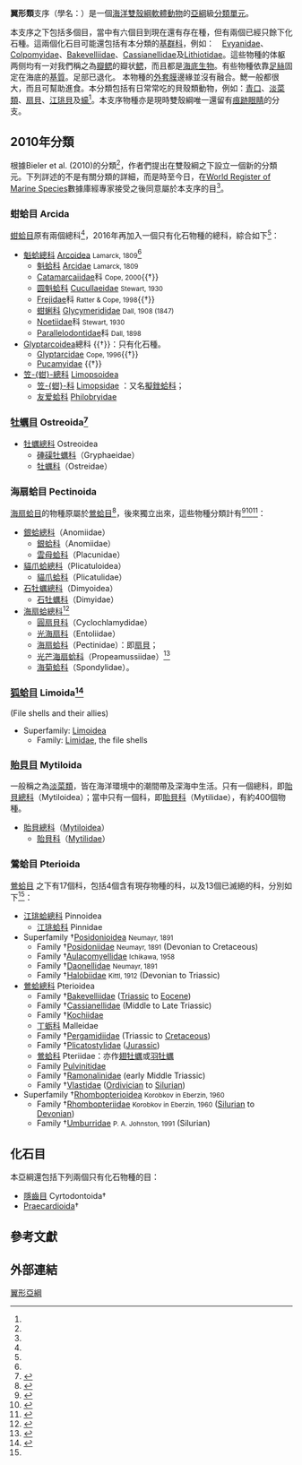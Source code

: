 {{noteTA
|G1=Bivalvia
|G2=unit
}}{{Automatic taxobox
 | image = Argopecten irradians.jpg
 | image_caption = 一隻[[海灣扇貝|海灣扇貝]]（''[[Argopecten_irradians|Argopecten irradians]]''，[[海扇蛤科|海扇蛤科]]）的活體
 | taxon = Pteriomorphia
 | authority = Beurlen, 1944
 | subdivision_ranks = [[目_(生物)|目]]
 | subdivision = [[#2010年分類|見內文]]
}}
'''翼形類'''支序（學名：{{lang|la|Pteriomorphia}}）是一個[[海洋生物|海洋]][[雙殼綱|雙殼綱]][[軟體動物|軟體動物]]的[[亞綱|亞綱]]級[[分類單元|分類單元]]{{r| WoRMS_206}}。

本支序之下包括多個目，當中有六個目到現在還有存在種，但有兩個已經只餘下化石種。這兩個化石目可能還包括有本分類的[[基群|基群]][[科_(生物)|科]]，例如：　[[Evyanidae|Evyanidae]]、[[Colpomyidae|Colpomyidae]]、[[Bakevelliidae|Bakevelliidae]]、[[Cassianellidae|Cassianellidae]]及[[Lithiotidae|Lithiotidae]]。這些物種的体躯两侧均有一对我們稱之為[[瓣鳃|瓣鳃]]的瓣状[[鳃|鳃]]，而且都是[[海底生物界|海底生物]]。有些物種依靠[[足絲|足絲]]固定在海底的[[基质_(生物)|基質]]。足部已退化。
本物種的[[外套膜|外套膜]]邊緣並沒有融合。鰓一般都很大，而且可幫助進食。本分類包括有日常常吃的貝殼類動物，例如：[[青口|青口]]、[[淡菜類|淡菜類]]、[[扇貝|扇貝]]、[[江珧貝|江珧貝]]及[[蠔|蠔]]<ref name="IZ" />。本支序物種亦是現時雙殼綱唯一還留有[[痕跡器官#其它动物痕迹器官例子|痕跡眼睛]]的分支。

==2010年分類==
根據Bieler et al. (2010)的分類<ref name="Nomenclator" />，作者們提出在雙殼綱之下設立一個新的分類元。下列詳述的不是有關分類的詳細，而是時至今日，在[[World_Register_of_Marine_Species|World Register of Marine Species]]數據庫經專家接受之後同意屬於本支序的目<ref name="WoRMS_206" />。

===蚶蛤目 Arcida===
[[蚶蛤目|蚶蛤目]]原有兩個總科<ref name="Nomenclator" />，2016年再加入一個只有化石物種的總科，綜合如下<ref name="WoRMS_207" />：
*[[魁蛤總科|魁蛤總科]] [[Arcoidea|Arcoidea]] <small>Lamarck, 1809</small><ref name="WoRMS_489054" />
**[[魁蛤科|魁蛤科]] [[Arcidae|Arcidae]] <small>Lamarck, 1809</small>
**[[Catamarcaiidae|Catamarcaiidae]]科 <small>Cope, 2000</small>{{†}}
**[[圆魁蛤科|圆魁蛤科]] [[Cucullaeidae|Cucullaeidae]] <small>Stewart, 1930</small>
**[[Frejidae|Frejidae]]科 <small>Ratter & Cope, 1998</small>{{†}}
**[[蚶蜊科|蚶蜊科]] [[Glycymerididae|Glycymerididae]] <small>Dall, 1908 (1847)</small>
**[[Noetiidae|Noetiidae]]科 <small>Stewart, 1930</small>
**[[Parallelodontidae|Parallelodontidae]]科 <small>Dall, 1898</small>
*[[Glyptarcoidea|Glyptarcoidea]]總科 {{small|Cope, 1996}} {{†}}{{r|Lemer 2016|WoRMS_833107|Cope 1996}}：只有化石種。
** [[Glyptarcidae|Glyptarcidae]] <small>Cope, 1996</small>{{†}}
** [[Pucamyidae|Pucamyidae]] {{small|Sánchez & Benedetto, 2007}} {{†}}
*[[笠蚶總科|笠-{蚶}-總科]] [[Limopsoidea|Limopsoidea]] {{small|Dall, 1895}}{{r|WoRMS_489059}}
**[[笠蚶科|笠-{蚶}-科]] [[Limopsidae|Limopsidae]] {{small|Dall, 1895}}{{r|WoRMS_489059|shelldoc_200142}}：又名[[擬銼蛤科|擬銼蛤科]]；
**[[友爱蛤科|友爱蛤科]] [[Philobryidae|Philobryidae]] {{small|F. Bernard, 1897}}{{r|Pan 1998}}

===[[牡蠣目|牡蠣目]] Ostreoida<ref>{{WoRMS |id=1774|title=''Ostreoida'' Ferussac, 1822|date=2010-07-09 }}</ref>===
*[[牡蠣總科|牡蠣總科]] Ostreoidea
**[[硨磲牡蠣科|硨磲牡蠣科]]（Gryphaeidae）
**[[牡蠣科|牡蠣科]]（Ostreidae）

===海扇蛤目 Pectinoida===
[[海扇蛤目|海扇蛤目]]的物種原屬於[[鶯蛤目|鶯蛤目]]<ref>{{cite web |url=http://taibif.tw/zh/catalogue_of_life/page/bbb9-69a9-2db7-3b29-bc9d-94fc-9ec3-93d3 |title=Pterioida 鶯蛤目 |access-date=2015-05-02 |language=zh-hant |publisher=[[TaiBIF|TaiBIF]] |archive-date=2016-03-16 |archive-url=https://web.archive.org/web/20160316063817/http://taibif.tw/zh/catalogue_of_life/page/bbb9-69a9-2db7-3b29-bc9d-94fc-9ec3-93d3 |dead-url=no }}</ref>，後來獨立出來，這些物種分類計有<ref>{{cite web |url=http://shell.sinica.edu.tw/chinese/shellfamily.php?pageNum_Recordset1=1&orderby=Class |title=台灣貝類分科查詢 |access-date=2015-03-08 |language=zh-hant |archive-date=2015-04-02 |archive-url=https://web.archive.org/web/20150402111032/http://shell.sinica.edu.tw/chinese/shellfamily.php?pageNum_Recordset1=1&orderby=Class |dead-url=no }}</ref><ref name=WoRMS>{{WoRMS |id=387322 |title=Eupteriomorphia Boss, 1982 |last=Gofas |first=Serge |access-date=2015-03-08 }}</ref><ref>{{WoRMS|id=387324|title=''Pectinoida'' Gray, 1854|date=2010-07-09 }}</ref>：
*[[銀蛤總科|銀蛤總科]]（Anomiidae）
**[[銀蛤科|銀蛤科]]（Anomiidae）
**[[雲母蛤科|雲母蛤科]]（Placunidae）
*[[貓爪蛤總科|貓爪蛤總科]]（Plicatuloidea）
**[[貓爪蛤科|貓爪蛤科]]（Plicatulidae）
*[[石牡蠣總科|石牡蠣總科]]（Dimyoidea）
**[[石牡蠣科|石牡蠣科]]（Dimyidae）
*[[海扇蛤總科|海扇蛤總科]]<ref name="WoRMS_151320">{{cite WoRMS |last=Gofas |first=S. |year=2012 |title=Pectinoidea |id=151320 |authorlink=WoRMS |date=2012-07-08 }}</ref>
**[[圓扇貝科|圓扇貝科]]（Cyclochlamydidae）
**[[光海扇科|光海扇科]]（Entoliidae）
**[[海扇蛤科|海扇蛤科]]（Pectinidae）：即[[扇貝|扇貝]]；
**[[光芒海扇蛤科|光芒海扇蛤科]]（Propeamussiidae）<ref>{{cite web |url=http://taibif.tw/zh/catalogue_of_life/page/cbfe-fe78-cbe8-6ffd-4a31-fa42-37a2-dd57 |title=Propeamussiidae 光芒海扇蛤科 |accessdate=2015-05-02 |language=zh-hant |publisher=[[TaiBIF|TaiBIF]] |archive-date=2016-04-16 |archive-url=https://web.archive.org/web/20160416184034/http://taibif.tw/zh/catalogue_of_life/page/cbfe-fe78-cbe8-6ffd-4a31-fa42-37a2-dd57 |dead-url=no }}</ref>
**[[海菊蛤科|海菊蛤科]]（Spondylidae）。

===[[狐蛤目|狐蛤目]] Limoida<ref>{{WoRMS|id=1777|title=''Limoida'' Moore, 1952 |date=2010-07-07 }}</ref>===
(File shells and their allies)
*Superfamily: [[Limoidea|Limoidea]]
**Family: [[Limidae|Limidae]], the file shells

===[[貽貝目|貽貝目]] Mytiloida===
一般稱之為[[淡菜類|淡菜類]]，皆在海洋環境中的{{r|WoRMS_210}}潮間帶及深海中生活{{r|Lemer 2016}}。只有一個總科，即[[貽貝總科|貽貝總科]]（Mytiloidea）；當中只有一個科，即[[貽貝科|貽貝科]]（Mytilidae），有約400個物種{{r|Lemer 2016}}。
*[[貽貝總科|貽貝總科]]（[[Mytiloidea|Mytiloidea]]）
**[[貽貝科|貽貝科]]（[[Mytilidae|Mytilidae]]）

===鶯蛤目 Pterioida===
[[鶯蛤目|鶯蛤目]] 之下有17個科，包括4個含有現存物種的科，以及13個已滅絕的科，分別如下<ref name=Nomenclator />：
*[[江珧蛤總科|江珧蛤總科]] Pinnoidea
**[[江珧蛤科|江珧蛤科]] Pinnidae
*Superfamily †[[Posidonioidea|Posidonioidea]] <small>Neumayr, 1891</small>
**Family †[[Posidoniidae|Posidoniidae]] <small>Neumayr, 1891</small> (Devonian to Cretaceous)
**Family †[[Aulacomyellidae|Aulacomyellidae]] <small>Ichikawa, 1958</small>
**Family †[[Daonellidae|Daonellidae]] <small>Neumayr, 1891</small>
**Family †[[Halobiidae|Halobiidae]] <small>Kittl, 1912</small> (Devonian to Triassic)
*[[鶯蛤總科|鶯蛤總科]] Pterioidea
**Family †[[Bakevelliidae|Bakevelliidae]] ([[Triassic|Triassic]] to [[Eocene|Eocene]])
**Family †[[Cassianellidae|Cassianellidae]] (Middle to Late Triassic)
**Family †[[Kochiidae|Kochiidae]]
**[[丁蛎科|丁蛎科]] Malleidae
**Family †[[Pergamidiidae|Pergamidiidae]] (Triassic to [[Cretaceous|Cretaceous]])
**Family †[[Plicatostylidae|Plicatostylidae]] ([[Jurassic|Jurassic]])
**[[鶯蛤科|鶯蛤科]] Pteriidae：亦作[[翅牡蠣|翅牡蠣]]或[[羽牡蠣|羽牡蠣]]
**Family [[Pulvinitidae|Pulvinitidae]]
**Family †[[Ramonalinidae|Ramonalinidae]] (early Middle Triassic)
**Family †[[Vlastidae|Vlastidae]] ([[Ordivician|Ordivician]] to [[Silurian|Silurian]])
*Superfamily †[[Rhombopterioidea|Rhombopterioidea]] <small>Korobkov in Eberzin, 1960</small>
**Family †[[Rhombopteriidae|Rhombopteriidae]] <small>Korobkov in Eberzin, 1960</small> ([[Silurian|Silurian]] to [[Devonian|Devonian]])
**Family †[[Umburridae|Umburridae]] <small>P. A. Johnston, 1991</small> (Silurian)

==化石目==
本亞綱還包括下列兩個只有化石物種的目：
* [[隱齒目|隱齒目]] Cyrtodontoida†
* [[Praecardioida|Praecardioida]]†

==參考文獻==
{{reflist |refs=
<ref name="Cope 1996">{{cite journal
 |last=Cope |first=J. C. W. 
 |year=1996
 |title=Early Ordovician (Arenig) bivalves from the Llangynog inlier, South Wales
 |journal=Palaeontology
 |volume=39 |issue=4
 |pages=979–1025, pl. 1–7
 |language=en }}</ref>
<ref name="IZ">{{cite book |author= Barnes, Robert D. |year=1982 |title= Invertebrate Zoology |publisher= Holt-Saunders International |location= Philadelphia, PA|page= 430|isbn= 0-03-056747-5}}</ref>
<ref name="Lemer 2016">{{cite journal
 |url=https://royalsocietypublishing.org/doi/full/10.1098/rspb.2016.0857
 |last1=Lemer |first1=Sarah
 |last2=González |first2=Vanessa L.
 |last3=Bieler |first3=Rüdiger
 |last4=Giribet |first4=Gonzalo
 |year=2016
 |title=Cementing mussels to oysters in the pteriomorphian tree: a phylogenomic approach
 |journal=''[[Proceedings_of_the_Royal_Society_B_(Biological_Sciences)|Proceedings of the Royal Society B (Biological Sciences)]]''
 |volume=283 |id=20160857
 |doi=10.1098/rspb.2016.0857
 |date=2016-06-29 |archive-date=2018-06-01 |access-date=2018-12-05 |language=en }}</ref>
<ref name="Nomenclator">{{cite book
 |last1=Bieler |first1=Rüdiger
 |last2=Carter |first2=J.G.
 |last3=Coan   |first3=E.V.
 |year=2010
 |chapter=Classification of Bivalve families |page=113-133
 |editor1=Bouchet, P. 
 |editor2=Rocroi, J.P.
 |title=''Nomenclator of Bivalve Families''
 |journal=''Malacologia''
 |volume=52 |issue=2
 |url=http://www.bioone.org/doi/pdf/10.4002/040.052.0201
 |doi=10.4002/040.052.0201 |language=en }}</ref>
<ref name="shelldoc_200142">{{shelldoc_200142}}</ref>
<ref name="WoRMS_206">{{WoRMS |id=206
 |last1=Gofas  |first1=Serge
 |title=Pteriomorphia Beurlen, 1944
 |date=2009-03-26 |access-date=2014-08-19}}</ref>
<ref name="WoRMS_207">{{WoRMS |id=207
 |last2=Gofas  |first2=Serge
 |last1=Bieler |first1=Rüdiger
 |title=Arcoida Stoliczka, 1871
 |date=2016-02-07 |access-date=2017-01-15 }}</ref>
<ref name="WoRMS_210">{{WoRMS |id=210
 |title=''Mytiloida'' Ferussac, 1822
 |date=2010-07-09 }}</ref>
<ref name="WoRMS_489054">{{WoRMS |id=489054
 |title=Arcoidea Lamarck, 1809
 |last=Gofas |first=Serge
 |date=2010-07-09 |access-date=2017-01-15 }}</ref>
<ref name="WoRMS_489059">{{WoRMS |id=489059
 |title=Limopsoidea Dall, 1895
 |last=Gofas |first=Serge
 |date=2010-07-09 |access-date=2017-01-15 }}</ref>
<ref name="WoRMS_833107">{{WoRMS
 |last=Decock |first=Wim
 |editor=Bouchet, Philippe
 |title=Glyptarcoidea Cope, 1996
 |date=2015-01-29 |access-date=2017-01-15 }}</ref>
}}

==外部連結==
{{wikispecies|Pteriomorphia}}
{{軟體動物}}
{{Taxonbar|from=Q131403}}

[[Category:翼形亞綱|]]